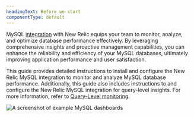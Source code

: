 ```yaml
---
headingText: Before we start
componentType: default
---
```






MySQL [integration](/docs/integrations/host-integrations/getting-started/introduction-host-integrations) with New Relic equips your team to monitor, analyze, and optimize database performance effectively. By leveraging comprehensive insights and proactive management capabilities, you can enhance the reliability and efficiency of your MySQL databases, ultimately improving application performance and user satisfaction.

This guide provides detailed instructions to install and configure the New Relic MySQL integration to monitor and analyze MySQL database performance. Additionally, this guide also includes instructions to and configure the New Relic MySQL integration for query-level insights. For more information, refer to [Query-Level monitoring](/docs/infrastructure/infrastructure-data/query-level-monitoring).


<img
  title="Example MySQL dashboards"
  alt="A screenshot of example MySQL dashboards"
  src="/images/infrastructure_screenshot-crop_mysql-dashboard.webp"
/>



